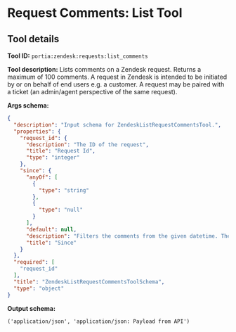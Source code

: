 <!-- WARNING: This file is auto-generated by generate_tool_docs.py. Do not edit manually. -->

# Request Comments: List Tool

<Intro />

## Tool details
**Tool ID:** `portia:zendesk:requests:list_comments`

**Tool description:** Lists comments on a Zendesk request. Returns a maximum of 100 comments. A request in Zendesk is intended to be initiated by or on behalf of end users e.g. a customer. A request may be paired with a ticket (an admin/agent perspective of the same request). 

**Args schema:**
```json
{
  "description": "Input schema for ZendeskListRequestCommentsTool.",
  "properties": {
    "request_id": {
      "description": "The ID of the request",
      "title": "Request Id",
      "type": "integer"
    },
    "since": {
      "anyOf": [
        {
          "type": "string"
        },
        {
          "type": "null"
        }
      ],
      "default": null,
      "description": "Filters the comments from the given datetime. The datetime must be in ISO 8601 format. Example: 2019-01-01T00:00:00Z",
      "title": "Since"
    }
  },
  "required": [
    "request_id"
  ],
  "title": "ZendeskListRequestCommentsToolSchema",
  "type": "object"
}
```

**Output schema:**
```
('application/json', 'application/json: Payload from API')
```
